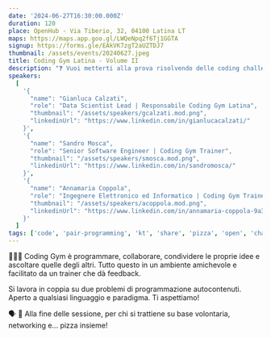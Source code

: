 ```yaml
---
date: '2024-06-27T16:30:00.000Z'
duration: 120
place: OpenHub - Via Tiberio, 32, 04100 Latina LT
maps: https://maps.app.goo.gl/LWQeNpq2f6Tj1GGTA
signup: https://forms.gle/EAkVK7zgT2aUZTDJ7
thumbnail: /assets/events/20240627.jpeg
title: Coding Gym Latina - Volume II
description: "❓ Vuoi metterti alla prova risolvendo delle coding challenge? Vuoi migliorare le tue skill di problem solving? Vuoi conoscere qualcuno con la tua stessa passione per la programmazione? Allora non puoi perderti la prossima sessione di Coding Gym!"
speakers:
  [
    '{
      "name": "Gianluca Calzati", 
      "role": "Data Scientist Lead | Responsabile Coding Gym Latina", 
      "thumbnail": "/assets/speakers/gcalzati.mod.png",
      "linkedinUrl": "https://www.linkedin.com/in/gianlucacalzati/"
    }',
    '{
      "name": "Sandro Mosca", 
      "role": "Senior Software Engineer | Coding Gym Trainer", 
      "thumbnail": "/assets/speakers/smosca.mod.png",
      "linkedinUrl": "https://www.linkedin.com/in/sandromosca/"
    }',
    '{
      "name": "Annamaria Coppola", 
      "role": "Ingegnere Elettronico ed Informatico | Coding Gym Trainer", 
      "thumbnail": "/assets/speakers/acoppola.mod.png",
      "linkedinUrl": "https://www.linkedin.com/in/annamaria-coppola-9a301613/"
    }'
  ]
tags: ['code', 'pair-programming', 'kt', 'share', 'pizza', 'open', 'challenge']
---
```


🏋🏻‍♀️ Coding Gym è programmare, collaborare, condividere le proprie idee e ascoltare quelle degli altri. Tutto questo in un ambiente amichevole e facilitato da un trainer che dà feedback.

Si lavora in coppia su due problemi di programmazione autocontenuti. Aperto a qualsiasi linguaggio e paradigma. Ti aspettiamo!

🗣 🍕 Alla fine delle sessione, per chi si trattiene su base volontaria, networking e... pizza insieme!